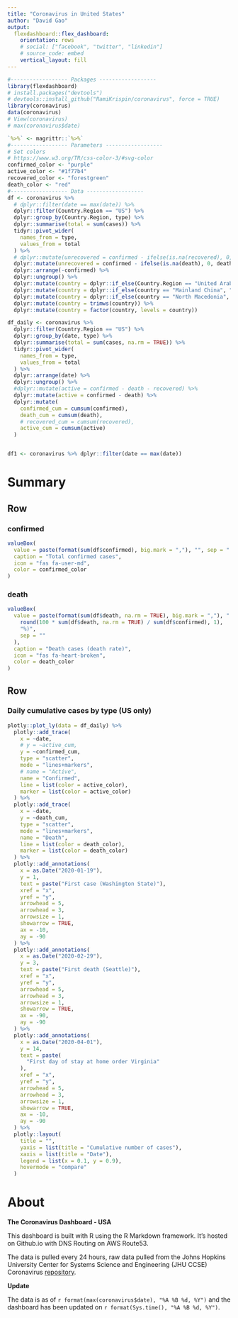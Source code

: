 ```yaml
---
title: "Coronavirus in United States"
author: "David Gao"
output: 
  flexdashboard::flex_dashboard:
    orientation: rows
    # social: ["facebook", "twitter", "linkedin"]
    # source_code: embed
    vertical_layout: fill
---
```


```r
#------------------ Packages ------------------
library(flexdashboard)
# install.packages("devtools")
# devtools::install_github("RamiKrispin/coronavirus", force = TRUE)
library(coronavirus)
data(coronavirus)
# View(coronavirus)
# max(coronavirus$date)

`%>%` <- magrittr::`%>%`
#------------------ Parameters ------------------
# Set colors
# https://www.w3.org/TR/css-color-3/#svg-color
confirmed_color <- "purple"
active_color <- "#1f77b4"
recovered_color <- "forestgreen"
death_color <- "red"
#------------------ Data ------------------
df <- coronavirus %>%
  # dplyr::filter(date == max(date)) %>%
  dplyr::filter(Country.Region == "US") %>%
  dplyr::group_by(Country.Region, type) %>%
  dplyr::summarise(total = sum(cases)) %>%
  tidyr::pivot_wider(
    names_from = type,
    values_from = total
  ) %>%
  # dplyr::mutate(unrecovered = confirmed - ifelse(is.na(recovered), 0, recovered) - ifelse(is.na(death), 0, death)) %>%
  dplyr::mutate(unrecovered = confirmed - ifelse(is.na(death), 0, death)) %>%
  dplyr::arrange(-confirmed) %>%
  dplyr::ungroup() %>%
  dplyr::mutate(country = dplyr::if_else(Country.Region == "United Arab Emirates", "UAE", Country.Region)) %>%
  dplyr::mutate(country = dplyr::if_else(country == "Mainland China", "China", country)) %>%
  dplyr::mutate(country = dplyr::if_else(country == "North Macedonia", "N.Macedonia", country)) %>%
  dplyr::mutate(country = trimws(country)) %>%
  dplyr::mutate(country = factor(country, levels = country))

df_daily <- coronavirus %>%
  dplyr::filter(Country.Region == "US") %>%
  dplyr::group_by(date, type) %>%
  dplyr::summarise(total = sum(cases, na.rm = TRUE)) %>%
  tidyr::pivot_wider(
    names_from = type,
    values_from = total
  ) %>%
  dplyr::arrange(date) %>%
  dplyr::ungroup() %>%
  #dplyr::mutate(active = confirmed - death - recovered) %>%
  dplyr::mutate(active = confirmed - death) %>%
  dplyr::mutate(
    confirmed_cum = cumsum(confirmed),
    death_cum = cumsum(death),
    # recovered_cum = cumsum(recovered),
    active_cum = cumsum(active)
  )


df1 <- coronavirus %>% dplyr::filter(date == max(date))
```

Summary
=======================================================================

Row {data-width=400}
-----------------------------------------------------------------------

### confirmed {.value-box}

```r

valueBox(
  value = paste(format(sum(df$confirmed), big.mark = ","), "", sep = " "),
  caption = "Total confirmed cases",
  icon = "fas fa-user-md",
  color = confirmed_color
)
```
















### death {.value-box}

```r

valueBox(
  value = paste(format(sum(df$death, na.rm = TRUE), big.mark = ","), " (",
    round(100 * sum(df$death, na.rm = TRUE) / sum(df$confirmed), 1),
    "%)",
    sep = ""
  ),
  caption = "Death cases (death rate)",
  icon = "fas fa-heart-broken",
  color = death_color
)
```


Row
-----------------------------------------------------------------------

### **Daily cumulative cases by type** (US only)
    
```r
plotly::plot_ly(data = df_daily) %>%
  plotly::add_trace(
    x = ~date,
    # y = ~active_cum,
    y = ~confirmed_cum,
    type = "scatter",
    mode = "lines+markers",
    # name = "Active",
    name = "Confirmed",
    line = list(color = active_color),
    marker = list(color = active_color)
  ) %>%
  plotly::add_trace(
    x = ~date,
    y = ~death_cum,
    type = "scatter",
    mode = "lines+markers",
    name = "Death",
    line = list(color = death_color),
    marker = list(color = death_color)
  ) %>%
  plotly::add_annotations(
    x = as.Date("2020-01-19"),
    y = 1,
    text = paste("First case (Washington State)"),
    xref = "x",
    yref = "y",
    arrowhead = 5,
    arrowhead = 3,
    arrowsize = 1,
    showarrow = TRUE,
    ax = -10,
    ay = -90
  ) %>%
  plotly::add_annotations(
    x = as.Date("2020-02-29"),
    y = 3,
    text = paste("First death (Seattle)"),
    xref = "x",
    yref = "y",
    arrowhead = 5,
    arrowhead = 3,
    arrowsize = 1,
    showarrow = TRUE,
    ax = -90,
    ay = -90
  ) %>%
  plotly::add_annotations(
    x = as.Date("2020-04-01"),
    y = 14,
    text = paste(
      "First day of stay at home order Virginia"
    ),
    xref = "x",
    yref = "y",
    arrowhead = 5,
    arrowhead = 3,
    arrowsize = 1,
    showarrow = TRUE,
    ax = -10,
    ay = -90
  ) %>%
  plotly::layout(
    title = "",
    yaxis = list(title = "Cumulative number of cases"),
    xaxis = list(title = "Date"),
    legend = list(x = 0.1, y = 0.9),
    hovermode = "compare"
  )
```

<!-- Comparison -->
<!-- ======================================================================= -->


<!-- Column {data-width=400} -->
<!-- ------------------------------------- -->


<!-- ### **Daily new confirmed cases** -->

<!-- ```{r} -->
<!-- daily_confirmed <- coronavirus %>% -->
<!--   dplyr::filter(type == "confirmed") %>% -->
<!--   dplyr::filter(date >= "2020-02-29") %>% -->
<!--   dplyr::mutate(country = Country.Region) %>% -->
<!--   dplyr::group_by(date, country) %>% -->
<!--   dplyr::summarise(total = sum(cases)) %>% -->
<!--   dplyr::ungroup() %>% -->
<!--   tidyr::pivot_wider(names_from = country, values_from = total) -->

<!-- #---------------------------------------- -->
<!-- # Plotting the data -->

<!-- daily_confirmed %>% -->
<!--   plotly::plot_ly() %>% -->
<!--   plotly::add_trace( -->
<!--     x = ~date, -->
<!--     y = ~Belgium, -->
<!--     type = "scatter", -->
<!--     mode = "lines+markers", -->
<!--     name = "Belgium" -->
<!--   ) %>% -->
<!--   # plotly::add_trace( -->
<!--   #   x = ~date, -->
<!--   #   y = ~France, -->
<!--   #   type = "scatter", -->
<!--   #   mode = "lines+markers", -->
<!--   #   name = "France" -->
<!--   # ) %>% -->
<!--   plotly::add_trace( -->
<!--     x = ~date, -->
<!--     y = ~Spain, -->
<!--     type = "scatter", -->
<!--     mode = "lines+markers", -->
<!--     name = "Spain" -->
<!--   ) %>% -->
<!--   plotly::add_trace( -->
<!--     x = ~date, -->
<!--     y = ~Italy, -->
<!--     type = "scatter", -->
<!--     mode = "lines+markers", -->
<!--     name = "Italy" -->
<!--   ) %>% -->
<!--   plotly::layout( -->
<!--     title = "", -->
<!--     legend = list(x = 0.1, y = 0.9), -->
<!--     yaxis = list(title = "Number of new confirmed cases"), -->
<!--     xaxis = list(title = "Date"), -->
<!--     # paper_bgcolor = "black", -->
<!--     # plot_bgcolor = "black", -->
<!--     # font = list(color = 'white'), -->
<!--     hovermode = "compare", -->
<!--     margin = list( -->
<!--       # l = 60, -->
<!--       # r = 40, -->
<!--       b = 10, -->
<!--       t = 10, -->
<!--       pad = 2 -->
<!--     ) -->
<!--   ) -->
<!-- ``` -->
 
<!-- ### **Cases distribution by type** -->

<!-- ```{r daily_summary} -->
<!-- df_EU <- coronavirus %>% -->
<!--   # dplyr::filter(date == max(date)) %>% -->
<!--   dplyr::filter(Country.Region == "Belgium" | -->
<!--     Country.Region == "France" | -->
<!--     Country.Region == "Italy" | -->
<!--     Country.Region == "Spain") %>% -->
<!--   dplyr::group_by(Country.Region, type) %>% -->
<!--   dplyr::summarise(total = sum(cases)) %>% -->
<!--   tidyr::pivot_wider( -->
<!--     names_from = type, -->
<!--     values_from = total -->
<!--   ) %>% -->
<!--   # dplyr::mutate(unrecovered = confirmed - ifelse(is.na(recovered), 0, recovered) - ifelse(is.na(death), 0, death)) %>% -->
<!--   dplyr::mutate(unrecovered = confirmed - ifelse(is.na(death), 0, death)) %>% -->
<!--   dplyr::arrange(confirmed) %>% -->
<!--   dplyr::ungroup() %>% -->
<!--   dplyr::mutate(country = dplyr::if_else(Country.Region == "United Arab Emirates", "UAE", Country.Region)) %>% -->
<!--   dplyr::mutate(country = dplyr::if_else(country == "Mainland China", "China", country)) %>% -->
<!--   dplyr::mutate(country = dplyr::if_else(country == "North Macedonia", "N.Macedonia", country)) %>% -->
<!--   dplyr::mutate(country = trimws(country)) %>% -->
<!--   dplyr::mutate(country = factor(country, levels = country)) -->

<!-- plotly::plot_ly( -->
<!--   data = df_EU, -->
<!--   x = ~country, -->
<!--   # y = ~unrecovered, -->
<!--   y = ~ confirmed, -->
<!--   # text =  ~ confirmed, -->
<!--   # textposition = 'auto', -->
<!--   type = "bar", -->
<!--   name = "Confirmed", -->
<!--   marker = list(color = active_color) -->
<!-- ) %>% -->
<!--   plotly::add_trace( -->
<!--     y = ~death, -->
<!--     # text =  ~ death, -->
<!--     # textposition = 'auto', -->
<!--     name = "Death", -->
<!--     marker = list(color = death_color) -->
<!--   ) %>% -->
<!--   plotly::layout( -->
<!--     barmode = "stack", -->
<!--     yaxis = list(title = "Total cases"), -->
<!--     xaxis = list(title = ""), -->
<!--     hovermode = "compare", -->
<!--     margin = list( -->
<!--       # l = 60, -->
<!--       # r = 40, -->
<!--       b = 10, -->
<!--       t = 10, -->
<!--       pad = 2 -->
<!--     ) -->
<!--   ) -->
<!-- ``` -->


<!-- Map -->
<!-- ======================================================================= -->

<!-- ### **World map of cases** (*use + and - icons to zoom in/out*) -->

<!-- ```{r} -->
<!-- # map tab added by Art Steinmetz -->
<!-- library(leaflet) -->
<!-- library(leafpop) -->
<!-- library(purrr) -->
<!-- cv_data_for_plot <- coronavirus %>% -->
<!--   # dplyr::filter(Country.Region == "Belgium") %>% -->
<!--   dplyr::filter(cases > 0) %>% -->
<!--   dplyr::group_by(Country.Region, Province.State, Lat, Long, type) %>% -->
<!--   dplyr::summarise(cases = sum(cases)) %>% -->
<!--   dplyr::mutate(log_cases = 2 * log(cases)) %>% -->
<!--   dplyr::ungroup() -->
<!-- cv_data_for_plot.split <- cv_data_for_plot %>% split(cv_data_for_plot$type) -->
<!-- pal <- colorFactor(c("orange", "red", "green"), domain = c("confirmed", "death", "recovered")) -->
<!-- map_object <- leaflet() %>% addProviderTiles(providers$Stamen.Toner) -->
<!-- names(cv_data_for_plot.split) %>% -->
<!--   purrr::walk(function(df) { -->
<!--     map_object <<- map_object %>% -->
<!--       addCircleMarkers( -->
<!--         data = cv_data_for_plot.split[[df]], -->
<!--         lng = ~Long, lat = ~Lat, -->
<!--         #                 label=~as.character(cases), -->
<!--         color = ~ pal(type), -->
<!--         stroke = FALSE, -->
<!--         fillOpacity = 0.8, -->
<!--         radius = ~log_cases, -->
<!--         popup = leafpop::popupTable(cv_data_for_plot.split[[df]], -->
<!--           feature.id = FALSE, -->
<!--           row.numbers = FALSE, -->
<!--           zcol = c("type", "cases", "Country.Region", "Province.State") -->
<!--         ), -->
<!--         group = df, -->
<!--         #                 clusterOptions = markerClusterOptions(removeOutsideVisibleBounds = F), -->
<!--         labelOptions = labelOptions( -->
<!--           noHide = F, -->
<!--           direction = "auto" -->
<!--         ) -->
<!--       ) -->
<!--   }) -->

<!-- map_object %>% -->
<!--   addLayersControl( -->
<!--     overlayGroups = names(cv_data_for_plot.split), -->
<!--     options = layersControlOptions(collapsed = FALSE) -->
<!--   ) -->
<!-- ``` -->





About
=======================================================================

**The Coronavirus Dashboard - USA**

This dashboard is built with R using the R Markdown framework. It's hosted on Github.io with DNS Routing on AWS Route53.

The data is pulled every 24 hours, raw data pulled from the Johns Hopkins University Center for Systems Science and Engineering (JHU CCSE) Coronavirus [repository](https://github.com/RamiKrispin/coronavirus-csv){target="_blank"}.

**Update**

The data is as of `r format(max(coronavirus$date), "%A %B %d, %Y")` and the dashboard has been updated on `r format(Sys.time(), "%A %B %d, %Y")`.